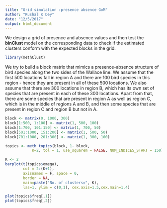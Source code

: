 ```yaml
---
title: "Grid simulation :presence absence GoM"
author: "Kushal K Dey"
date: "12/5/2017"
output: html_document
---
```


We design a grid of presence and absence values and then test the **binClust** model on the corresponding data to check if the estimated clusters conform with the expected blocks in the grid.

```r
library(methClust)
```


We try to build a block matrix that mimics a presence-absence structure of bird species along the two sides of the Wallace line. We assume that the first 500 locations fall in region A and there are 100 bird species in this region - hence they are present in all of these 500 locations. We also assume that there are 300 locations in region B, which has its own set of species that are present in each of these 300 locations. Apart from that, there are some species that are present in region A as well as region C, which is in the middle of regions A and B, and then some species that are present in region C and region B but not in A. 

```r
block <- matrix(0, 1000, 300)
block[1:500, 1:100] <- matrix(1, 500, 100)
block[1:700, 101:150] <- matrix(1, 700, 50)
block[501:1000, 151:200] <- matrix(1, 500, 50)
block[701:1000, 201:300] <- matrix(1, 300, 100)
```

```r
topics <- meth_topics(block, 1- block, 
            K=2, tol = 1, use_squarem = FALSE, NUM_INDICES_START = 150)
```

```r
K <- 2
barplot(t(topics$omega),
        col = 2:(K+1),
        axisnames = F, space = 0,
        border = NA,
        main=paste("No. of clusters=", K),
        las=1, ylim = c(0,1), cex.axis=1.5,cex.main=1.4)
```

```r
plot(topics$freq[,1])
plot(topics$freq[,2])
```

